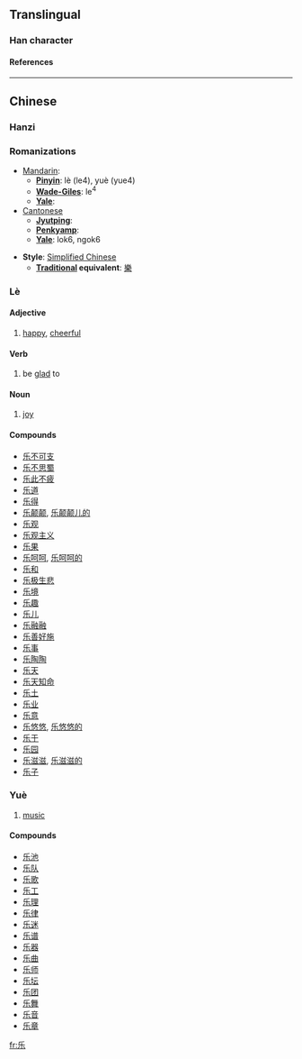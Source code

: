 {{see|樂}}<!-- may be replaced by zh-forms -->

==Translingual==
===Han character===
{{Han char|rad=丿|as=04|sn=5|so=|four=|canj=竹女木 (HVD)|cmean= [[happy]], [[glad]]; [[enjoyable]];  [[music]]}}
====References====
{{Han ref|kx=0082.131|hdz=10037.050|uh=4E50|ud=20048}}
----
==Chinese==
===Hanzi===


===Romanizations===
* [[Mandarin]]:
** '''[[Pinyin]]''': lè (le4), yuè (yue4)
** '''[[Wade-Giles]]''': le<sup>4</sup>
** '''[[Yale]]''': 
*[[Cantonese]]
**'''[[Jyutping]]''':
**'''[[Penkyamp]]''': 
**'''[[Yale]]''': lok6, ngok6

* '''Style''': [[Simplified Chinese]] 
** '''[[Traditional Chinese|Traditional]] equivalent''': [[樂]]

===Lè===
====Adjective====
#[[happy]], [[cheerful]]
====Verb====
#be [[glad]] to

====Noun====
# [[joy]]

====Compounds====
*[[乐不可支]]
*[[乐不思蜀]]
*[[乐此不疲]]
*[[乐道]]
*[[乐得]]
*[[乐颠颠]], [[乐颠颠儿的]]
*[[乐观]]
*[[乐观主义]]
*[[乐果]]
*[[乐呵呵]], [[乐呵呵的]]
*[[乐和]]
*[[乐极生悲]]
*[[乐境]]
*[[乐趣]]
*[[乐儿]]
*[[乐融融]]
*[[乐善好施]]
*[[乐事]]
*[[乐陶陶]]
*[[乐天]]
*[[乐天知命]]
*[[乐土]]
*[[乐业]]
*[[乐意]]
*[[乐悠悠]], [[乐悠悠的]]
*[[乐于]]
*[[乐园]]
*[[乐滋滋]], [[乐滋滋的]]
*[[乐子]]

===Yuè===
#[[music]]

====Compounds====
*[[乐池]]
*[[乐队]]
*[[乐歌]]
*[[乐工]]
*[[乐理]]
*[[乐律]]
*[[乐迷]]
*[[乐谱]]
*[[乐器]]
*[[乐曲]]
*[[乐师]]
*[[乐坛]]
*[[乐团]]
*[[乐舞]]
*[[乐音]]
*[[乐章]]




[[fr:乐]]